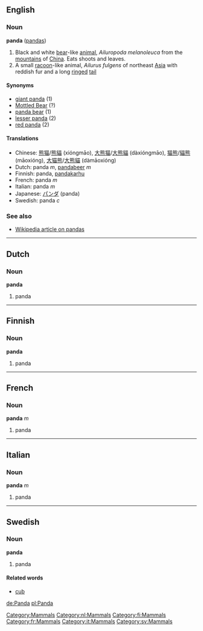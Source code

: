 ==English==
[[Category:Mammals]]
===Noun===
'''panda''' ([[pandas]])

# Black and white [[bear]]-like [[animal]], ''Ailuropoda melanoleuca'' from the [[mountain]]s of [[China]]. Eats shoots and leaves.
# A small [[racoon]]-like animal, ''Ailurus fulgens'' of northeast [[Asia]] with reddish fur and a long [[ringed]] [[tail]]

====Synonyms====
*[[giant panda]] (1)
*[[Mottled Bear]]<!-- not sure about capitalisation --> (?)
*[[panda bear]] (1)
*[[lesser panda]] (2)
*[[red panda]] (2)


====Translations====
*Chinese: [[熊猫]]/[[熊貓]] (xióngmāo), [[大熊猫]]/[[大熊貓]] (dàxióngmāo), [[猫熊]]/[[貓熊]] (māoxióng), [[大猫熊]]/[[大熊貓]] (dàmāoxióng)
*Dutch: panda ''m'', [[pandabeer]] ''m''
*Finnish: panda, [[pandakarhu]]
*French: panda ''m''
*Italian: panda ''m''
*Japanese: [[パンダ]] (panda)
*Swedish: panda ''c''

===See also===
*[[w:panda|Wikipedia article on pandas]]

----

==Dutch==
[[Category:nl:Mammals]]
===Noun===
'''panda''' {{m}}

#panda 

----
==Finnish==
[[Category:fi:Mammals]]
===Noun===
'''panda'''

#panda

----

==French==
[[Category:fr:Mammals]]
===Noun===
'''panda''' ''m''

# panda

----

==Italian==
[[Category:it:Mammals]]
===Noun===
'''panda''' ''m''

# panda

----
==Swedish==
[[Category:sv:Mammals]]
===Noun===
'''panda''' {{c}}

#panda

====Related words====
*[[cub]]

[[de:Panda]]
[[pl:Panda]]